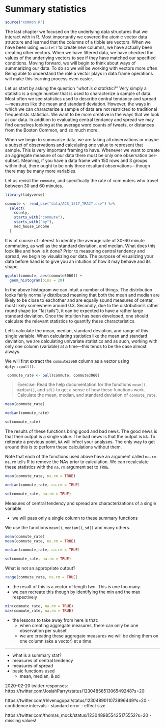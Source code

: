 # Summary statistics 

```r
source("common.R")
```

The last chapter we focused on the underlying data structures that we interact with in R. Most importantly we covered the atomic vector data structure and learned that the columns of a tibble are vectors. When we have been using `mutate()` to create new columns, we have actually been creating other vectors. When we have filtered data, we have checked the values of the underlying vectors to see if they have matched our specified conditions. Moving forward, we will begin to think about ways of summarizing our data. To do so we will be working with vectors more often. Being able to understand the role a vector plays in data frame operations will make this learning process even easier. 

Let us start by asking the question _"what is a statistic?"_ Very simply a statistic is a single number that is used to characterize a sample of data. Most often we see statistics used to describe central tendancy and spread—measures like the mean and standard deviation. However, the ways in which we can characterize a sample of data are not restricted to traditional frequentists statistics. We want to be more creative in the ways that we look at our data. In addition to evaluating central tendancy and spread we may find ourselves looking at the average word counts of tweets, or distances from the Boston Common, and so much more.  

When we begin to summarize data, we are taking all observations or maybe a subset of observations and calculating one value to represent that sample. This is very important framing to have. Whenever we want to create an aggregate measure of our data there must be only one observation per-subset. Meaning, if you have a data frame with 150 rows and 3 groups within that, there ought to be only three resultant observations—though there may be many more variables.  

Let us revisit the `commute`, and specifically the rate of commuters who travel between 30 and 60 minutes. 

```r
library(tidyverse)

commute <- read_csv("data/ACS_1317_TRACT.csv") %>% 
  select(
    county,
    starts_with("commute"),
    starts_with("by"),
    med_house_income
  ) 
```


It is of course of interest to identify the average rate of 30-60 minute commuting, as well as the standard deviation, and median. What does this look like and how is it done? Prior to measuring central tendency and spread, we begin by visualizing our data. The purpose of visualizing your data before hand is to give you an intuition of how it may behave and its shape.

```r
ggplot(commute, aes(commute3060)) +
  geom_histogram(bins = 20)
```

In the above histogram we can intuit a number of things. The distribution looks fairly normally distributed meaning that both the mean and median are likely to be close to eachother and are equally sound measures of center, most likely somewhere around 0.3. Secondly, due to the distribution's rather round shape (or "fat tails"), it can be expected to have a rather large standard deviation. Once the intuition has been developed, one should calculate the relevant statistics to quantify these characteristics. 


Let's calculate the mean, median, standard deviation, and range of this single variable. When calculating statistics like the mean and standard deviation, we are calculating univariate statistics and as such, working with only one column (variable) at a time—this tends to be the case almost always.

We will first extract the `commute3060` column as a vector using `dplyr::pull()`.

```r
 commute_rate <- pull(commute, commute3060)
```

> Exercise: Read the help documentation for the functions `mean()`, `median()`, and `sd()` to get a sense of how these functions work. Calculate the mean, median, and standard deviation of `commute_rate`.

```r
mean(commute_rate)

median(commute_rate)

sd(commute_rate)
```

The results of these functions bring good and bad news. The good news is that their output is a single value. The bad news is that the output is `NA`. To reiterate a previous point, `NA` will infect your analyses. The only way to get around this is to perform these calculations without them. 

Note that each of the functions used above have an argument called `na.rm`. `na.rm` tells R to remove the NAs prior to calculation. We can recalculate these statistics with the `na.rm` argument set to `TRUE`. 

```r
mean(commute_rate, na.rm = TRUE)

median(commute_rate, na.rm = TRUE)

sd(commute_rate, na.rm = TRUE)
```



Measures of central tendency and spread are characterizations of a single variable. 

- we will pass only a single column to these summary functions 

We use the functions `mean()`, `median()`, `sd()` and many others.

```r
mean(commute_rate)
mean(commute_rate, na.rm = TRUE)

median(commute_rate, na.rm = TRUE)

sd(commute_rate, na.rm = TRUE)
```

What is not an appropriate output?

```r
range(commute_rate, na.rm = TRUE)
```

- the result of this is a vector of length two. This is one too many.
- we can recreate this though by identifying the min and the max respectively 

```r
min(commute_rate, na.rm = TRUE)
max(commute_rate, na.rm = TRUE)
```

- the lessons to take away from here is that:
  - when creating aggregate measures, there can only be one observation per subset
  - we are creating these aggregate measures we will be doing them on one column (aka a vector) at a time

-------

- what is a summary stat?
- measures of central tendency
- measures of spread
- basic functions used
  - mean, median, & sd
  
  
2020-02-20 twitter responses:
https://twitter.com/JosiahParry/status/1230485651306549248?s=20

https://twitter.com/rhlvenugopal/status/1230489011073896449?s=20
- confidence intervals
- standard error 
- effect size

https://twitter.com/thomas_mock/status/1230489855425175552?s=20
- missing values! 
  
